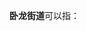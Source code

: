 '''卧龙街道'''可以指：
{{PRC admin/disambig|21/05/04/010/000|41/02/04/003/000|41/17/22/004/000}}
{{disambig|cat=四字乡级行政区划消歧义}}